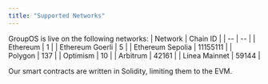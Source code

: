 ```yaml
---
title: "Supported Networks"
---
```


GroupOS is live on the following networks:
| Network | Chain ID |
| -- | -- |
| Ethereum | 1 |
| Ethereum Goerli | 5 |
| Ethereum Sepolia | 11155111 |
| Polygon | 137 |
| Optimism | 10 |
| Arbitrum | 42161 |
| Linea Mainnet | 59144 |


<Info>Our smart contracts are written in Solidity, limiting them to the EVM.</Info>